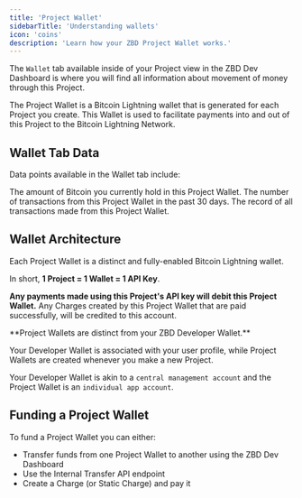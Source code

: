 ```yaml
---
title: 'Project Wallet'
sidebarTitle: 'Understanding wallets'
icon: 'coins'
description: 'Learn how your ZBD Project Wallet works.'
---
```


The `Wallet` tab available inside of your Project view in the ZBD Dev Dashboard is where you will find all information about movement of money through this Project.

The Project Wallet is a Bitcoin Lightning wallet that is generated for each Project you create. This Wallet is used to facilitate payments into and out of this Project to the Bitcoin Lightning Network.


## Wallet Tab Data

Data points available in the Wallet tab include:

<CardGroup cols={2}>
  <Card title="Wallet Balance" icon="bitcoin" color="#ff9900">
    The amount of Bitcoin you currently hold in this Project Wallet.
  </Card>
  <Card title="Transaction count" icon="bitcoin" color="#ff9900">
    The number of transactions from this Project Wallet in the past 30 days.
  </Card>
  <Card title="Transaction history" icon="bitcoin" color="#ff9900">
    The record of all transactions made from this Project Wallet.
  </Card>
</CardGroup>

## Wallet Architecture

<Note>
Each Project Wallet is a distinct and fully-enabled Bitcoin Lightning wallet.
  
In short, **1 Project = 1 Wallet = 1 API Key**.  
</Note>

**Any payments made using this Project's API key will debit this Project Wallet.** Any Charges created by this Project Wallet that are paid successfully, will be credited to this account.

<Tip>
**Project Wallets are distinct from your ZBD Developer Wallet.**
  
Your Developer Wallet is associated with your user profile, while Project Wallets are created whenever you make a new Project.

Your Developer Wallet is akin to a `central management account` and the Project Wallet is an `individual app account`.
</Tip>

## Funding a Project Wallet

To fund a Project Wallet you can either:

- Transfer funds from one Project Wallet to another using the ZBD Dev Dashboard
- Use the Internal Transfer API endpoint
- Create a Charge (or Static Charge) and pay it
